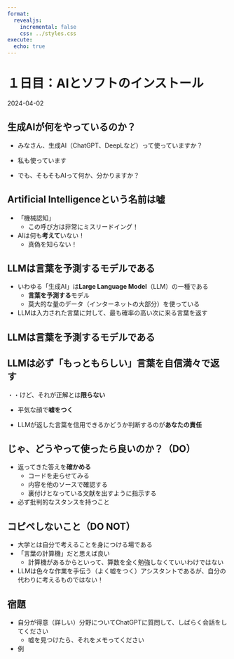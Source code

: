 ```yaml
---
format:
  revealjs:
    incremental: false
    css: ../styles.css
execute: 
  echo: true
---
```


# １日目：AIとソフトのインストール

2024-04-02

## 生成AIが何をやっているのか？

- みなさん、生成AI（ChatGPT、DeepLなど）って使っていますか？

- 私も使っています

- でも、そもそもAIって何か、分かりますか？

## **A**rtificial **I**ntelligenceという名前は嘘

- 「機械認知」
  - この呼び方は非常にミスリードイング！

- AIは何も**考えて**いない！
  - 真偽を知らない！

## LLMは言葉を予測するモデルである

- いわゆる「生成AI」は**Large Language Model**（LLM）の一種である
  - **言葉を予測する**モデル
  - 莫大的な量のデータ（インターネットの大部分）を使っている

- LLMは入力された言葉に対して、最も確率の高い次に来る言葉を返す

## LLMは言葉を予測するモデルである

<!-- show example of token visualizer -->

## LLMは必ず「もっともらしい」言葉を自信満々で返す

・・けど、それが正解とは**限らない**

- 平気な顔で**嘘をつく**

- LLMが返した言葉を信用できるかどうか判断するのが**あなたの責任**

## じゃ、どうやって使ったら良いのか？（DO）

- 返ってきた答えを**確かめる**
  - コードを走らせてみる
  - 内容を他のソースで確認する
  - 裏付けとなっている文献を出すように指示する

- 必ず批判的なスタンスを持つこと

## コピペしないこと（DO NOT）

- 大学とは自分で考えることを身につける場である
- 「言葉の計算機」だと思えば良い
  - 計算機があるからといって、算数を全く勉強しなくていいわけではない
- LLMは色々な作業を手伝う（よく嘘をつく）アシスタントであるが、自分の代わりに考えるものではない！

## 宿題

- 自分が得意（詳しい）分野についてChatGPTに質問して、しばらく会話をしてください
  - 嘘を見つけたら、それをメモってください

- 例